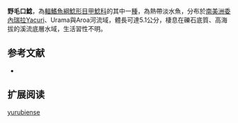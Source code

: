 {{Speciesbox
| name = 野毛口鯰
| image = 
| image_width = 250px
| image_caption = 
| status = NE
| status_system = IUCN3.1
| genus = Chaetostoma
| species = yurubiense
| authority = Ceas & Page, 1996
| synonyms = 
}}

'''野毛口鯰'''，為[[輻鰭魚綱|輻鰭魚綱]][[鯰形目|鯰形目]][[甲鯰科|甲鯰科]]的其中一[[種|種]]，為熱帶淡水魚，分布於[[南美洲|南美洲]][[委內瑞拉|委內瑞拉]]Yacuri、Urama與Aroa河流域，體長可達5.1公分，棲息在礫石底質、高海拔的溪流底層水域，生活習性不明。

==参考文献==
*{{FishBase_species|genus=Chaetostoma|species=yurubiense|year=2014|month=11}}

== 扩展阅读 ==
{{refbegin}}
{{wikispecies-inline|Chaetostoma yurubiense|野毛口鯰}}
{{refend}}
{{Taxonbar|from=Q6430785}}

[[Category:毛口鯰屬|yurubiense]]